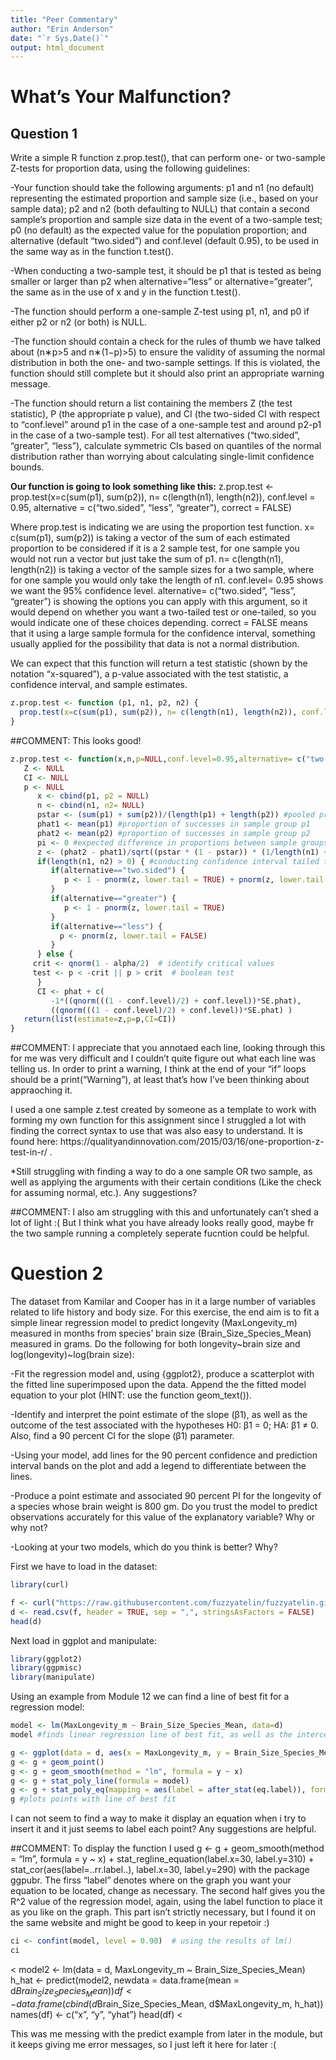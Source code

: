 ```yaml
---
title: "Peer Commentary"
author: "Erin Anderson"
date: "`r Sys.Date()`"
output: html_document
---
```

# What's Your Malfunction?

## Question 1

Write a simple R function z.prop.test(), that can perform one- or two-sample Z-tests for proportion data, using the following guidelines:

-Your function should take the following arguments: p1 and n1 (no default) representing the estimated proportion and sample size (i.e., based on your sample data); p2 and n2 (both defaulting to NULL) that contain a second sample’s proportion and sample size data in the event of a two-sample test; p0 (no default) as the expected value for the population proportion; and alternative (default “two.sided”) and conf.level (default 0.95), to be used in the same way as in the function t.test().

-When conducting a two-sample test, it should be p1 that is tested as being smaller or larger than p2 when alternative=“less” or alternative=“greater”, the same as in the use of x and y in the function t.test().

-The function should perform a one-sample Z-test using p1, n1, and p0 if either p2 or n2 (or both) is NULL.

-The function should contain a check for the rules of thumb we have talked about (n∗p>5 and n∗(1−p)>5) to ensure the validity of assuming the normal distribution in both the one- and two-sample settings. If this is violated, the function should still complete but it should also print an appropriate warning message.

-The function should return a list containing the members Z (the test statistic), P (the appropriate p value), and CI (the two-sided CI with respect to “conf.level” around p1 in the case of a one-sample test and around p2-p1 in the case of a two-sample test). For all test alternatives (“two.sided”, “greater”, “less”), calculate symmetric CIs based on quantiles of the normal distribution rather than worrying about calculating single-limit confidence bounds.

**Our function is going to look something like this:**
z.prop.test <- prop.test(x=c(sum(p1), sum(p2)), n= c(length(n1), length(n2)), conf.level = 0.95, alternative = c("two.sided", "less", "greater"), correct = FALSE)



Where prop.test is indicating we are using the proportion test function.
x= c(sum(p1), sum(p2)) is taking a vector of the sum of each estimated proportion to be considered if it is a 2 sample test, for one sample you would not run a vector but just take the sum of p1.
n= c(length(n1), length(n2)) is taking a vector of the sample sizes for a two sample, where for one sample you would only take the length of n1.
conf.level= 0.95 shows we want the 95% confidence level.
alternative= c("two.sided", "less", "greater") is showing the options you can apply with this argument, so it would depend on whether you want a two-tailed test or one-tailed, so you would indicate one of these choices depending.
correct = FALSE means that it using a large sample formula for the confidence interval, something usually applied for the possibility that data is not a normal distribution.

We can expect that this function will return a test statistic (shown by the notation "x-squared"), a p-value associated with the test statistic, a confidence interval, and sample estimates.

```r
z.prop.test <- function (p1, n1, p2, n2) {
  prop.test(x=c(sum(p1), sum(p2)), n= c(length(n1), length(n2)), conf.level = 0.95, alternative = c("two.sided", "less", "greater"), correct = FALSE)
}
```
##COMMENT: This looks good!
```r
z.prop.test <- function(x,n,p=NULL,conf.level=0.95,alternative= c("two.sided", "less", "greater")) {
   Z <- NULL
   CI <- NULL
   p <- NULL
      x <- cbind(p1, p2 = NULL)
      n <- cbind(n1, n2= NULL)
      pstar <- (sum(p1) + sum(p2))/(length(p1) + length(p2)) #pooled proportion
      phat1 <- mean(p1) #proportion of successes in sample group p1
      phat2 <- mean(p2) #proportion of successes in sample group p2
      pi <- 0 #expected difference in proportions between sample groups (set to zero)
      z <- (phat2 - phat1)/sqrt((pstar * (1 - pstar)) * (1/length(n1) + 1/length(n2))) #formula for two sample z-test
      if(length(n1, n2) > 0) { #conducting confidence interval tailed tests dependent on whether it is two tailed or one tailed
         if(alternative=="two.sided") {
            p <- 1 - pnorm(z, lower.tail = TRUE) + pnorm(z, lower.tail = FALSE)
         }
         if(alternative=="greater") {
            p <- 1 - pnorm(z, lower.tail = TRUE)
         }
         if(alternative=="less") {
           p <- pnorm(z, lower.tail = FALSE)
         }
      } else {
     crit <- qnorm(1 - alpha/2)  # identify critical values
     test <- p < -crit || p > crit  # boolean test
      }
      CI <- phat + c( 
         -1*((qnorm(((1 - conf.level)/2) + conf.level))*SE.phat),
         ((qnorm(((1 - conf.level)/2) + conf.level))*SE.phat) )
   return(list(estimate=z,p=p,CI=CI))
}
```
##COMMENT: I appreciate that you annotaed each line, looking through this for me was very difficult and I couldn't quite figure out what each line was telling us. In order to print a warning, I think at the end of your "if" loops should be a print("Warning"), at least that's how I've been thinking about appraoching it.

I used a one sample z.test created by someone as a template to work with forming my own function for this assignment since I struggled a lot with finding the correct syntax to use that was also easy to understand. It is found here: https://qualityandinnovation.com/2015/03/16/one-proportion-z-test-in-r/ .

*Still struggling with finding a way to do a one sample OR two sample, as well as applying the arguments with their certain conditions (Like the check for assuming normal, etc.). Any suggestions?

##COMMENT: I also am struggling with this and unfortunately can't shed a lot of light :( But I think what you have already looks really good, maybe fr the two sample running a completely seperate fucntion could be helpful.

# Question 2

The dataset from Kamilar and Cooper has in it a large number of variables related to life history and body size. For this exercise, the end aim is to fit a simple linear regression model to predict longevity (MaxLongevity_m) measured in months from species’ brain size (Brain_Size_Species_Mean) measured in grams. Do the following for both longevity~brain size and log(longevity)~log(brain size):

-Fit the regression model and, using {ggplot2}, produce a scatterplot with the fitted line superimposed upon the data. Append the the fitted model equation to your plot (HINT: use the function geom_text()).

-Identify and interpret the point estimate of the slope (β1), as well as the outcome of the test associated with the hypotheses H0: β1 = 0; HA: β1 ≠ 0. Also, find a 90 percent CI for the slope (β1) parameter.

-Using your model, add lines for the 90 percent confidence and prediction interval bands on the plot and add a legend to differentiate between the lines.

-Produce a point estimate and associated 90 percent PI for the longevity of a species whose brain weight is 800 gm. Do you trust the model to predict observations accurately for this value of the explanatory variable? Why or why not?

-Looking at your two models, which do you think is better? Why?

First we have to load in the dataset:
```r
library(curl)
```

```r
f <- curl("https://raw.githubusercontent.com/fuzzyatelin/fuzzyatelin.github.io/master/AN588_Fall23/KamilarAndCooperData.csv")
d <- read.csv(f, header = TRUE, sep = ",", stringsAsFactors = FALSE)
head(d)
```
Next load in ggplot and manipulate:
```r
library(ggplot2)
library(ggpmisc)
library(manipulate)
```

Using an example from Module 12 we can find a line of best fit for a regression model:

```r
model <- lm(MaxLongevity_m ~ Brain_Size_Species_Mean, data=d)
model #finds linear regression line of best fit, as well as the intercep tbeing beta0 and the remaining coefficient is beta1
```
```r
g <- ggplot(data = d, aes(x = MaxLongevity_m, y = Brain_Size_Species_Mean))
g <- g + geom_point()
g <- g + geom_smooth(method = "lm", formula = y ~ x)
g <- g + stat_poly_line(formula = model)
g <- g + stat_poly_eq(mapping = aes(label = after_stat(eq.label)), formula = model)
g #plots points with line of best fit
```
I can not seem to find a way to make it display an equation when i try to insert it and it just seems to label each point? Any suggestions are helpful.

##COMMENT: To display the function I used g <- g + geom_smooth(method = "lm", formula = y ~ x) + stat_regline_equation(label.x=30, label.y=310) + stat_cor(aes(label=..rr.label..), label.x=30, label.y=290) with the package ggpubr. The firss "label" denotes where on the graph you want your equation to be located, change as necessary. The second half gives you the R^2 value of the regression model, again, using the label function to place it as you like on the graph. This part isn't strictly necessary, but I found it on the same website and might be good to keep in your repetoir :)

```r
ci <- confint(model, level = 0.90)  # using the results of lm()
ci
```

<
model2 <- lm(data = d, MaxLongevity_m ~ Brain_Size_Species_Mean)
h_hat <- predict(model2, newdata = data.frame(mean = d$Brain_Size_Species_Mean))
df <- data.frame(cbind(d$Brain_Size_Species_Mean, d$MaxLongevity_m, h_hat))
names(df) <- c("x", "y", "yhat")
head(df)
<

This was me messing with the predict example from later in the module, but it keeps giving me error messages, so I just left it here for later :( 
